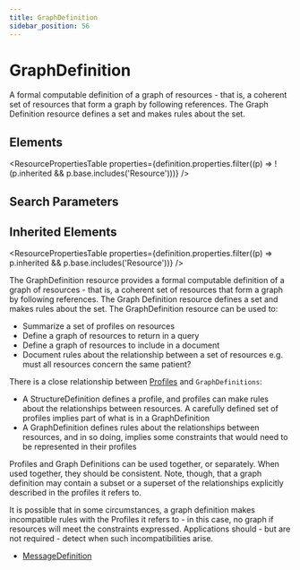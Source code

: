 ```yaml
---
title: GraphDefinition
sidebar_position: 56
---
```



# GraphDefinition

A formal computable definition of a graph of resources - that is, a coherent set of resources that form a graph by following references. The Graph Definition resource defines a set and makes rules about the set.

<Tabs queryString="section">
  <TabItem value="schema" label="Schema" default>

## Elements

<ResourcePropertiesTable
  properties={definition.properties.filter((p) => !(p.inherited && p.base.includes('Resource')))}
/>

## Search Parameters

<SearchParamsTable searchParams={definition.searchParameters} />

## Inherited Elements

<ResourcePropertiesTable properties={definition.properties.filter((p) => p.inherited && p.base.includes('Resource'))} />

  </TabItem>
  <TabItem value="usage" label="Usage">
<div> <a name="scope"></a> <p> The <Link to="/docs/api/fhir/resources/graphdefinition">GraphDefinition</Link> resource provides a formal computable definition of a graph of resources - that is, a coherent set of resources that form  a graph by following references. The Graph Definition resource defines a set and makes rules about the set. The <Link to="/docs/api/fhir/resources/graphdefinition">GraphDefinition</Link> resource can be used to: </p> <ul>  <li>Summarize a set of profiles on resources</li>  <li>Define a graph of resources to return in a query</li>  <li>Define a graph of resources to include in a document</li>  <li>Document rules about the relationship between a set of resources e.g. must all resources concern the same patient?</li> </ul> </div>
  </TabItem>
  <TabItem value="relationships" label="Relationships">
<div> <a name="bnr"></a> <p> There is a close relationship between <a href="/docs/api/fhir/resources/structuredefinition">Profiles</a> and  <code>GraphDefinitions</code>: </p> <ul>  <li>A <Link to="/docs/api/fhir/resources/structuredefinition">StructureDefinition</Link> defines a profile, and profiles can make rules about the relationships between resources. A carefully defined set of profiles implies part of what is in a <Link to="/docs/api/fhir/resources/graphdefinition">GraphDefinition</Link></li>  <li>A <Link to="/docs/api/fhir/resources/graphdefinition">GraphDefinition</Link> defines rules about the relationships between resources, and in so doing, implies some constraints that would need to be represented in their profiles</li> </ul> <p> Profiles and Graph Definitions can be used together, or separately. When used together, they should be consistent. Note, though, that a graph definition may contain a subset or a superset of the relationships explicitly described in the profiles it refers to. </p> <p> It is possible that in some circumstances, a graph definition makes incompatible rules with  the Profiles it refers to - in this case, no graph if resources will meet the constraints expressed.  Applications should - but are not required - detect when such incompatibilities arise. </p> </div>
  </TabItem>

  <TabItem value="referencedBy" label="Referenced By">
<ul><li><a href="/docs/api/fhir/resources/messagedefinition">MessageDefinition</a></li></ul>
  </TabItem>
</Tabs>
